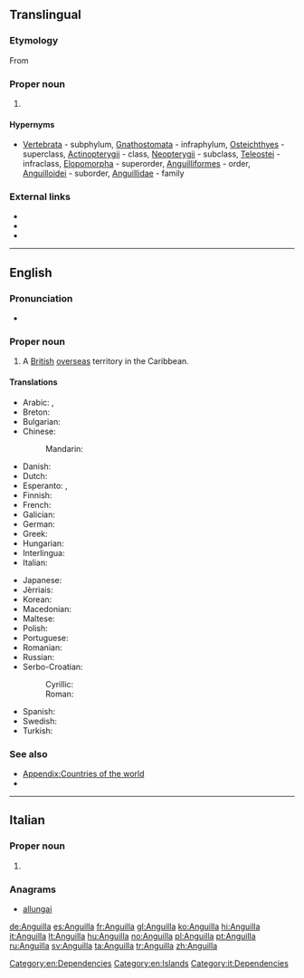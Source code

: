 {{also|anguilla}}
==Translingual==
{{rfi}}

===Etymology===
From {{etyl|la|mul}} {{term|anguilla||lang=la|eel}}

===Proper noun===
{{taxoninfl|i=1|g=f}}

# {{taxon|genus|family|Anguillidae|a type of [[eel]]}}

====Hypernyms====
* {{sense|genus}} [[Vertebrata]]&nbsp;- subphylum, [[Gnathostomata]]&nbsp;- infraphylum, [[Osteichthyes]]&nbsp;- superclass, [[Actinopterygii]]&nbsp;- class, [[Neopterygii]]&nbsp;- subclass, [[Teleostei]]&nbsp;- infraclass, [[Elopomorpha]]&nbsp;- superorder, [[Anguilliformes]]&nbsp;- order, [[Anguilloidei]]&nbsp;- suborder, [[Anguillidae]]&nbsp;- family

===External links===
* {{pedia|Anguilla (genus)}}
* {{specieslite}}
* {{commonslite|Category:Angullia}}
----

==English==
{{wikipedia}}

===Pronunciation===
* {{IPA|/æŋˈgwɪlə/|lang=en}}

===Proper noun===
{{en-proper noun}}

# A [[British]] [[overseas]] territory in the Caribbean.

====Translations====
{{trans-top|British overseas territory in the Caribbean}}
* Arabic: {{t-|ar|أنغيلا|f|tr='anghiila|sc=Arab}}, {{t-|ar|أنجويلا|f|tr='angiila|sc=Arab}}
* Breton: {{t-|br|Anguilla}}
* Bulgarian: {{t-|bg|Ангила}}
* Chinese:
*: Mandarin: {{t-|cmn|安圭拉|tr=Anguīlā|sc=Hani}}
* Danish: {{t-|da|Anguilla}}
* Dutch: {{t-|nl|Anguilla}}
* Esperanto: {{t-|eo|Angvilo}}, {{t-|eo|Angilo}}
* Finnish: {{t-|fi|Anguilla}}
* French: {{t+|fr|Anguilla}}
* Galician: {{t+|gl|Anguila}}
* German: {{t+|de|Anguilla}}
* Greek: {{t+|el|Ανγκουίλα}}
* Hungarian: {{t+|hu|Anguilla}}
* Interlingua: {{t-|ia|Anguilla}}
* Italian: {{t+|it|Anguilla}}
{{trans-mid}}
* Japanese: {{t-|ja|アンギラ|tr=Angira}}
* Jèrriais: {{tø|roa-jer|Anguilla}}
* Korean: {{t-|ko|앙길라|tr=Anggilla}}
* Macedonian: {{t-|mk|Ангилја|tr=Angílja|f}}
* Maltese: {{t-|mt|Angulja}}
* Polish: {{t+|pl|Anguilla}}
* Portuguese: {{t+|pt|Anguila}}
* Romanian: {{t-|ro|Anguila|f}}
* Russian: {{t+|ru|Ангилья|f|tr=Angíl'ja}}
* Serbo-Croatian:
*: Cyrillic: {{t-|sh|Ангвила|f}}
*: Roman: {{t-|sh|Angvila|f}}
* Spanish: {{t+|es|Anguila}}
* Swedish: {{t+|sv|Anguilla}}
* Turkish: {{t+|tr|Anguilla}}
{{trans-bottom}}

===See also===
* [[Appendix:Countries of the world]]
* {{pedia}}

[[Category:en:Dependencies]]
[[Category:en:Islands]]

----

==Italian==
{{wikipedia|lang=it}}

===Proper noun===
{{it-proper noun}}

# {{l/en|Anguilla}}

===Anagrams===
* [[allungai#Italian|allungai]]

[[Category:it:Dependencies]]

[[de:Anguilla]]
[[es:Anguilla]]
[[fr:Anguilla]]
[[gl:Anguilla]]
[[ko:Anguilla]]
[[hi:Anguilla]]
[[it:Anguilla]]
[[lt:Anguilla]]
[[hu:Anguilla]]
[[no:Anguilla]]
[[pl:Anguilla]]
[[pt:Anguilla]]
[[ru:Anguilla]]
[[sv:Anguilla]]
[[ta:Anguilla]]
[[tr:Anguilla]]
[[zh:Anguilla]]